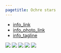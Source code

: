 ```yaml
---
pagetitle: Ochre stars
---
```


- [info_link](https://sanctuarysimon.org/dbtools/species-database/id/55)
- [info_photo_link](https://olympiccoast.noaa.gov/library/pixpages/librarypixpg_ochrestars.html)
- [info_tagline](Don't let their slow movement fool you, sea stars play an important role along the rocky shore. Some are fierce predators, while others are vital decomposers. Species in the genus Pisaster and Pycnopodia are considered to be keystone because loss of these sea stars can lead to changes in community structure or function, such as expansion of mussel beds along the rocky shore and more sea urchins and less kelp in kelp forests.)


![](figures/S.LR.12.1 - Abundance of Pisaster ochraceus.jpg)
![](figures/S.H.12.*_seastar_S&T_ONP.tiff)
![](figures/Appendix S.LR.12.1 - Size structure of Pisaster ochraceus in rocky shore habitats Pt Grenville.jpg)
![](figures/Appendix S.LR.12.1 - Size structure of Pisaster ochraceus in rocky shore habitats Sokol Pt.jpg)
![](figures/Appendix S.LR.12.3a - Counts of Pycnopodeia helianthoides in rocky shores 2006-2015.jpg)
